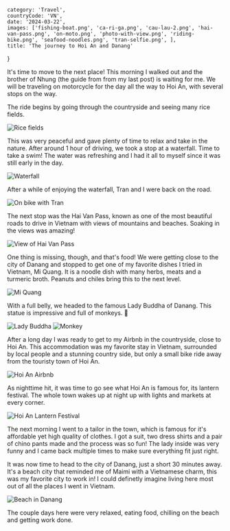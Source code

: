     category: 'Travel',
    countryCode: 'VN',
    date: '2024-03-22',
    images: ['fishing-boat.png', 'ca-ri-ga.png', 'cau-lau-2.png', 'hai-van-pass.png', 'on-moto.png', 'photo-with-view.png', 'riding-bike.png', 'seafood-noodles.png', 'tran-selfie.png', ],
    title: 'The journey to Hoi An and Danang'

}

It's time to move to the next place! This morning I walked out and the brother of Nhung (the guide from from my last post) is waiting for me. We will be traveling on motorcycle for the day all the way to Hoi An, with several stops on the way.

The ride begins by going through the countryside and seeing many rice fields.

![Rice fields](/hoi-an-danang/rice-fields.png 'Rice fields')

This was very peaceful and gave plenty of time to relax and take in the nature. After around 1 hour of driving, we took a stop at a waterfall. Time to take a swim! The water was refreshing and I had it all to myself since it was still early in the day.

![Waterfall](/hoi-an-danang/waterfall.png 'Waterfall')

After a while of enjoying the waterfall, Tran and I were back on the road.

![On bike with Tran](/hoi-an-danang/with-tran.png 'On bike with Tran')

The next stop was the Hai Van Pass, known as one of the most beautiful roads to drive in Vietnam with views of mountains and beaches. Soaking in the views was amazing!

![View of Hai Van Pass](/hoi-an-danang/hai-van-pass-green.png 'View of Hai Van Pass')

One thing is missing, though, and that's food! We were getting close to the city of Danang and stopped to get one of my favorite dishes I tried in Vietnam, Mi Quang. It is a noodle dish with many herbs, meats and a turmeric broth. Peanuts and chiles bring this to the next level.

![Mi Quang](/hoi-an-danang/mi-quang.png 'Mi Quang')

With a full belly, we headed to the famous Lady Buddha of Danang. This statue is impressive and full of monkeys. 🐒

![Lady Buddha](/hoi-an-danang/lady-buddha.png 'Lady Buddha')
![Monkey](/hoi-an-danang/monkey.png 'Monkey')

After a long day I was ready to get to my Airbnb in the countryside, close to Hoi An. This accommodation was my favorite stay in Vietnam, surrounded by local people and a stunning country side, but only a small bike ride away from the touristy town of Hoi An.

![Hoi An Airbnb](/hoi-an-danang/airbnb-view.png 'Hoi An Airbnb')

As nighttime hit, it was time to go see what Hoi An is famous for, its lantern festival. The whole town wakes up at night up with lights and markets at every corner.

![Hoi An Lantern Festival](/hoi-an-danang/lantern-festival.png 'Hoi An Lantern Festival')

The next morning I went to a tailor in the town, which is famous for it's affordable yet high quality of clothes. I got a suit, two dress shirts and a pair of chino pants made and the process was so fun! The lady inside was very funny and I came back multiple times to make sure everything fit just right.

It was now time to head to the city of Danang, just a short 30 minutes away. It's a beach city that reminded me of Maimi with a Vietnamese charm, this was my favorite city to work in! I could definetly imagine living here most out of all the places I went in Vietnam.

![Beach in Danang](/hoi-an-danang/danang-beach.png 'Beach in Danang')

The couple days here were very relaxed, eating food, chilling on the beach and getting work done.
